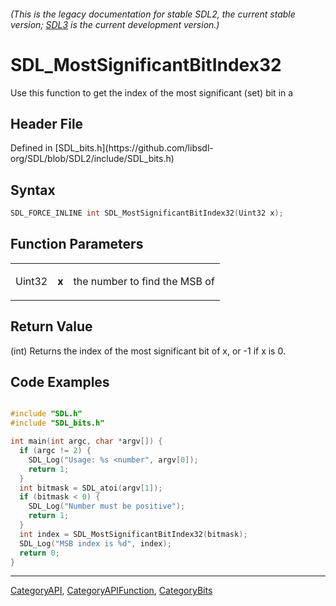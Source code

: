 ====== (This is the legacy documentation for stable SDL2, the current stable version; [https://wiki.libsdl.org/SDL3/ SDL3] is the current development version.) ======
= SDL_MostSignificantBitIndex32 =

Use this function to get the index of the most significant (set) bit in a

== Header File ==

Defined in [SDL_bits.h](https://github.com/libsdl-org/SDL/blob/SDL2/include/SDL_bits.h)

== Syntax ==

<syntaxhighlight lang='c'>
SDL_FORCE_INLINE int SDL_MostSignificantBitIndex32(Uint32 x);</syntaxhighlight>

== Function Parameters ==

{|
|Uint32
|'''x'''
|the number to find the MSB of
|}

== Return Value ==

(int) Returns the index of the most significant bit of x, or -1 if x is 0.

== Code Examples ==

<syntaxhighlight lang='c'>

#include "SDL.h"
#include "SDL_bits.h"

int main(int argc, char *argv[]) {
  if (argc != 2) {
    SDL_Log("Usage: %s <number", argv[0]);
    return 1;
  }
  int bitmask = SDL_atoi(argv[1]);
  if (bitmask < 0) {
    SDL_Log("Number must be positive");
    return 1;
  }
  int index = SDL_MostSignificantBitIndex32(bitmask);
  SDL_Log("MSB index is %d", index);
  return 0;
}
</syntaxhighlight>

----
[[CategoryAPI]], [[CategoryAPIFunction]], [[CategoryBits]]


